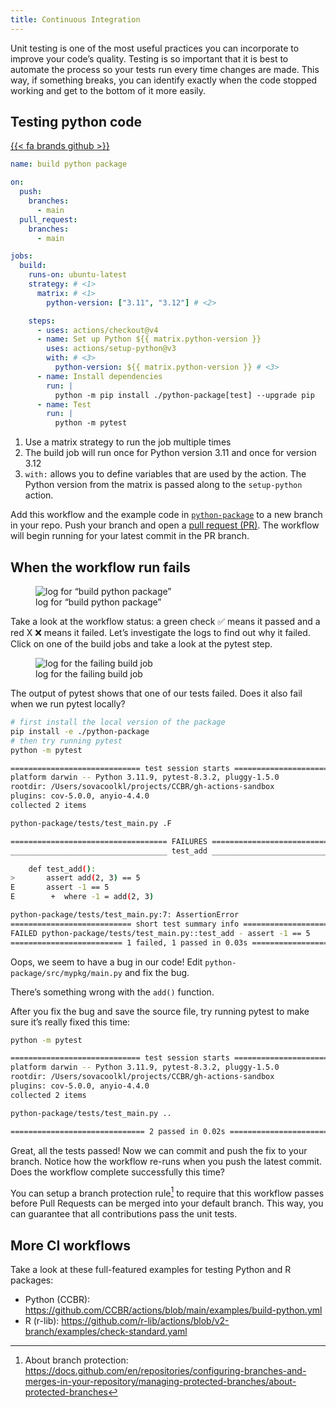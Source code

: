 ```yaml
---
title: Continuous Integration
---
```


Unit testing is one of the most useful practices you can incorporate to improve
your code's quality.
Testing is so important that it is best to automate the process so your tests
run every time changes are made.
This way, if something breaks, you can identify exactly when the code stopped working
and get to the bottom of it more easily.

## Testing python code

[{{< fa brands github >}}](https://github.com/kelly-sovacool/gh-actions-sandbox/tree/main/.github/workflows/build-python.yml)

```.yaml
name: build python package

on:
  push:
    branches:
      - main
  pull_request:
    branches:
      - main

jobs:
  build:
    runs-on: ubuntu-latest
    strategy: # <1>
      matrix: # <1>
        python-version: ["3.11", "3.12"] # <2>

    steps:
      - uses: actions/checkout@v4
      - name: Set up Python ${{ matrix.python-version }}
        uses: actions/setup-python@v3
        with: # <3>
          python-version: ${{ matrix.python-version }} # <3>
      - name: Install dependencies
        run: |
          python -m pip install ./python-package[test] --upgrade pip
      - name: Test
        run: |
          python -m pytest
```
1. Use a matrix strategy to run the job multiple times
2. The build job will run once for Python version 3.11 and once for version 3.12
3. `with:` allows you to define variables that are used by the action. The Python version from the matrix is passed along to the `setup-python` action. 

Add this workflow and the example code in 
[`python-package`](https://github.com/kelly-sovacool/gh-actions-sandbox/tree/main/python-package)
to a new branch in your repo.
Push your branch and open a [pull request (PR)](https://docs.github.com/en/pull-requests/collaborating-with-pull-requests/proposing-changes-to-your-work-with-pull-requests/creating-a-pull-request).
The workflow will begin running for your latest commit in the PR branch.

## When the workflow run fails

![log for "build python package"](/img/build-python-fail.png)

Take a look at the workflow status: a green check ✅ means it passed and a red X
❌ means it failed.
Let's investigate the logs to find out why it failed.
Click on one of the build jobs and take a look at the pytest step.

![log for the failing build job](/img/build-python-test.png)

The output of pytest shows that one of our tests failed.
Does it also fail when we run pytest locally?

```bash
# first install the local version of the package
pip install -e ./python-package
# then try running pytest
python -m pytest
```
```bash
============================= test session starts ==============================
platform darwin -- Python 3.11.9, pytest-8.3.2, pluggy-1.5.0
rootdir: /Users/sovacoolkl/projects/CCBR/gh-actions-sandbox
plugins: cov-5.0.0, anyio-4.4.0
collected 2 items

python-package/tests/test_main.py .F                                     [100%]

=================================== FAILURES ===================================
___________________________________ test_add ___________________________________

    def test_add():
>       assert add(2, 3) == 5
E       assert -1 == 5
E        +  where -1 = add(2, 3)

python-package/tests/test_main.py:7: AssertionError
=========================== short test summary info ============================
FAILED python-package/tests/test_main.py::test_add - assert -1 == 5
========================= 1 failed, 1 passed in 0.03s ==========================
```

Oops, we seem to have a bug in our code!
Edit `python-package/src/mypkg/main.py` and fix the bug.

:::{.callout-tip title='Hint'}
There's something wrong with the `add()` function.
:::

After you fix the bug and save the source file,
try running pytest to make sure it's really fixed this time:

```bash
python -m pytest
```
```bash
============================= test session starts ==============================
platform darwin -- Python 3.11.9, pytest-8.3.2, pluggy-1.5.0
rootdir: /Users/sovacoolkl/projects/CCBR/gh-actions-sandbox
plugins: cov-5.0.0, anyio-4.4.0
collected 2 items

python-package/tests/test_main.py ..                                     [100%]

============================== 2 passed in 0.02s ===============================
```

Great, all the tests passed!
Now we can commit and push the fix to your branch.
Notice how the workflow re-runs when you push the latest commit.
Does the workflow complete successfully this time?

You can setup a branch protection rule^[About branch protection: <https://docs.github.com/en/repositories/configuring-branches-and-merges-in-your-repository/managing-protected-branches/about-protected-branches>]
to require that this workflow passes before Pull Requests can be merged into your default branch.
This way, you can guarantee that all contributions pass the unit tests.

## More CI workflows

Take a look at these full-featured examples for testing Python and R packages:

- Python (CCBR): <https://github.com/CCBR/actions/blob/main/examples/build-python.yml>
- R (r-lib): <https://github.com/r-lib/actions/blob/v2-branch/examples/check-standard.yaml>